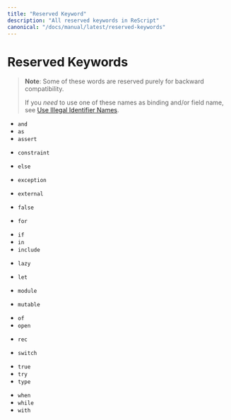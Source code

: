 ```yaml
---
title: "Reserved Keyword"
description: "All reserved keywords in ReScript"
canonical: "/docs/manual/latest/reserved-keywords"
---
```


# Reserved Keywords

> **Note**: Some of these words are reserved purely for backward compatibility.
> 
> If you _need_ to use one of these names as binding and/or field name, see [Use Illegal Identifier Names](use-illegal-identifier-names.md).

- `and`
- `as`
- `assert`


<!-- - `begin` -->


<!-- - `class` -->
- `constraint`


<!-- - `do` -->
<!-- - `done` -->


- `else`
<!-- - `end` -->
<!-- - `esfun` -->
- `exception`
- `external`


- `false`
- `for`
<!-- - `fun` -->
<!-- - `function` -->
<!-- - `functor` -->


- `if`
- `in`
- `include`
<!-- - `inherit` -->
<!-- - `initializer` -->


- `lazy`
- `let`


- `module`
- `mutable`


<!-- - `new` -->
<!-- - `nonrec` -->


<!-- - `object` -->
- `of`
- `open`
<!-- - `or` -->


<!-- - `pri` -->
<!-- - `pub` -->


- `rec`


<!-- - `sig` -->
<!-- - `struct` -->
- `switch`


<!-- - `then` -->
- `true`
- `try`
- `type`


<!-- - `val` -->
<!-- - `virtual` -->


- `when`
- `while`
- `with`
